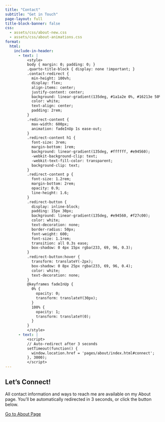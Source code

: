 ```yaml
---
title: "Contact"
subtitle: "Get in Touch"
page-layout: full
title-block-banner: false
css: 
  - assets/css/about-new.css
  - assets/css/about-animations.css
format:
  html:
    include-in-header: 
      - text: |
          <style>
          body { margin: 0; padding: 0; }
          .quarto-title-block { display: none !important; }
          .contact-redirect {
            min-height: 100vh;
            display: flex;
            align-items: center;
            justify-content: center;
            background: linear-gradient(135deg, #1a1a2e 0%, #16213e 50%, #0f3460 100%);
            color: white;
            text-align: center;
            padding: 2rem;
          }
          .redirect-content {
            max-width: 600px;
            animation: fadeInUp 1s ease-out;
          }
          .redirect-content h1 {
            font-size: 3rem;
            margin-bottom: 1rem;
            background: linear-gradient(135deg, #ffffff, #e94560);
            -webkit-background-clip: text;
            -webkit-text-fill-color: transparent;
            background-clip: text;
          }
          .redirect-content p {
            font-size: 1.2rem;
            margin-bottom: 2rem;
            opacity: 0.9;
            line-height: 1.6;
          }
          .redirect-button {
            display: inline-block;
            padding: 15px 30px;
            background: linear-gradient(135deg, #e94560, #f27c00);
            color: white;
            text-decoration: none;
            border-radius: 50px;
            font-weight: 600;
            font-size: 1.1rem;
            transition: all 0.3s ease;
            box-shadow: 0 4px 15px rgba(233, 69, 96, 0.3);
          }
          .redirect-button:hover {
            transform: translateY(-2px);
            box-shadow: 0 8px 25px rgba(233, 69, 96, 0.4);
            color: white;
            text-decoration: none;
          }
          @keyframes fadeInUp {
            0% {
              opacity: 0;
              transform: translateY(30px);
            }
            100% {
              opacity: 1;
              transform: translateY(0);
            }
          }
          </style>
      - text: |
          <script>
          // Auto-redirect after 3 seconds
          setTimeout(function() {
            window.location.href = 'pages/about/index.html#connect';
          }, 3000);
          </script>
---
```


::: {.contact-redirect}
::: {.redirect-content}
# Let's Connect! 

All contact information and ways to reach me are available on my About page. You'll be automatically redirected in 3 seconds, or click the button below.

[Go to About Page](pages/about/index.html#connect){.redirect-button}
:::
:::
